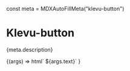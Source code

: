 const meta = MDXAutoFillMeta("klevu-button")

<Meta title="Atoms/Button" component="klevu-button" argTypes={meta.argTypes} parameters={meta.parameters} />

# Klevu-button

<Description>{meta.description}</Description>

<Canvas>
  <Story
    name="Button"
    argTypes={{
      text: {
        description: "Text to be displayed on the button",
        control: {
          type: "text",
        },
      },
    }}
    args={{
      text: "Hello Button",
    }}
  >
    {(args) =>
      html` <klevu-button
        disabled=${ifDefined(args.disabled)}
        full-width=${ifDefined(args.fullWidth)}
        is-secondary=${ifDefined(args.isSecondary)}
        >${args.text}</klevu-button
      >`
    }
  </Story>
</Canvas>

<ArgsTable story="Button" />
